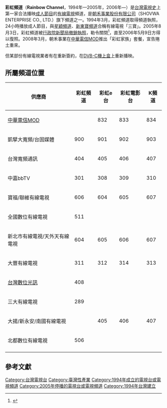 {{expand|time=2007-10-16T13:42:40Z}}
{{Refimprove|time=2019-11-19}}
'''彩虹頻道'''（'''Rainbow Channel'''，1994年—2005年，2006年—）是[[台灣電視史|台灣電視史]]上第一家合法播映[[成人節目|成人節目]]的[[有線電視|有線電視]]頻道，是[[朝禾事業|朝禾事業股份有限公司]]（SHOVWA ENTERPRISE CO., LTD.）旗下頻道之一。1994年3月，彩虹頻道取得頻道執照，24小時播放成人節目，與[[星穎頻道|星穎頻道]]、[[新東寶頻道|新東寶頻道]]合稱有線電視「三寶」。2005年8月3日，彩虹頻道被[[行政院新聞局|行政院新聞局]][[2005年台灣電視頻道換照爭議|撤銷執照]]，勒令關閉<ref>{{Cite web|title=成人頻道邁入黑暗期|url=https://ent.ltn.com.tw/news/paper/31006|date=2005-08-23|accessdate=2019-11-18|author=溫智平|work=[[自由時報|自由時報]]|quote=八月三日，以播放情色成人節目聞名的「彩虹頻道」被新聞局撤銷執照之後，老字號的成人頻道、消費者俗稱的有線電視三寶「彩虹、星穎、新東寶」全都走入了歷史。有網友戲稱：成人頻道的黑暗時代正式宣告來臨！|archive-date=2018-05-04|archive-url=https://web.archive.org/web/20180504091525/http://ent.ltn.com.tw/news/paper/31006}}</ref>，直至2006年5月9日方得以復照。2008年3月，朝禾事業在[[中華電信MOD|中華電信MOD]]推出「彩虹家族」套餐，宣告捲土重來。

但某部份有線電視業者有在重新簽約，在[[DVB|DVB-C]][[機上盒|機上盒]]上重新播映。

==所屬頻道位置==
{| class="wikitable" 
|- 
!供應商||彩虹頻道||彩虹e台||彩虹電影台||K頻道
|-
|[[中華電信MOD|中華電信MOD]]||{{N/A|無}}||832||833||834
|-
|凱擘大寬頻/台固媒體||900||901||902||903
|-
|台灣寬頻通訊||404||405||406||407
|-
|中嘉bbTV||301||308||309||310
|-
|寶福/聯維有線電視||606||604||605||607
|-
|全國數位有線電視||511||{{N/A|無}}||{{N/A|無}}||{{N/A|無}}
|-
|新北市有線電視/天外天有線電視||604||605||606||607
|-
|大豐有線電視||311||312||314||313
|-
|[[台灣數位光訊|台灣數位光訊]]||408||{{N/A|無}}||{{N/A|無}}||{{N/A|無}}
|-
|三大有線電視||289||{{N/A|無}}||{{N/A|無}}||{{N/A|無}}
|-
|大揚/新永安/南國有線電視||{{N/A|無}}||405||406||407
|-
|北都數位有線電視||506||{{N/A|無}}||{{N/A|無}}||{{N/A|無}}
|-
|}

== 參考文獻 ==
{{reflist}}

{{台灣有線電視頻道列表}}

[[Category:台灣電視台|Category:台灣電視台]]
[[Category:臺灣性產業|Category:臺灣性產業]]
[[Category:1994年成立的電視台或電視頻道|Category:1994年成立的電視台或電視頻道]]
[[Category:2005年停播的電視台或電視頻道|Category:2005年停播的電視台或電視頻道]]
[[Category:1994年台灣建立|Category:1994年台灣建立]]